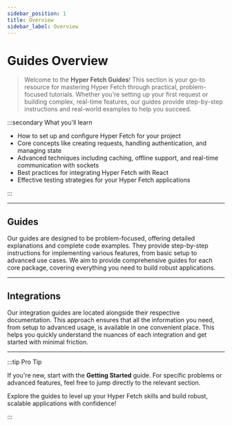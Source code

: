 ```yaml
---
sidebar_position: 1
title: Overview
sidebar_label: Overview
---
```


# Guides Overview

> Welcome to the **Hyper Fetch Guides**! This section is your go-to resource for mastering Hyper Fetch through
> practical, problem-focused tutorials. Whether you're setting up your first request or building complex, real-time
> features, our guides provide step-by-step instructions and real-world examples to help you succeed.

:::secondary What you'll learn

- How to set up and configure Hyper Fetch for your project
- Core concepts like creating requests, handling authentication, and managing state
- Advanced techniques including caching, offline support, and real-time communication with sockets
- Best practices for integrating Hyper Fetch with React
- Effective testing strategies for your Hyper Fetch applications

:::

---

## Guides

Our guides are designed to be problem-focused, offering detailed explanations and complete code examples. They provide
step-by-step instructions for implementing various features, from basic setup to advanced use cases. We aim to provide
comprehensive guides for each core package, covering everything you need to build robust applications.

---

## Integrations

Our integration guides are located alongside their respective documentation. This approach ensures that all the
information you need, from setup to advanced usage, is available in one convenient place. This helps you quickly
understand the nuances of each integration and get started with minimal friction.

<LinkCard
  type="promo"
  title="Integrations"
  description="Find guides for each integration package."
  href="/docs/integrations/getting-started"
/>

---

:::tip Pro Tip

If you're new, start with the **Getting Started** guide. For specific problems or advanced features, feel free to jump
directly to the relevant section.

Explore the guides to level up your Hyper Fetch skills and build robust, scalable applications with confidence!

:::
